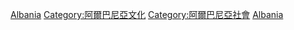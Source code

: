 {{Portal|阿尔巴尼亚}}
{{Commons cat|Languages of Albania}}
{{Cat main|阿爾巴尼亞語言}}

[[Category:各國語言|Albania]]
[[Category:阿爾巴尼亞文化|Category:阿爾巴尼亞文化]]
[[Category:阿爾巴尼亞社會|Category:阿爾巴尼亞社會]]
[[Category:歐洲各國語言|Albania]]